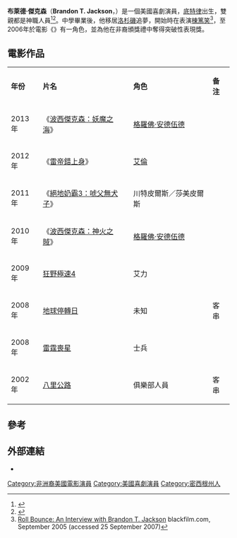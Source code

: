 {{noteTA
|G1=Show
|G2=Movie
}}
{{藝人
| 姓名 = 布萊德·傑克森
| 類型 = 男演員
| 圖片 = BrandonTJackson09.jpg
| 圖片尺寸 = 
| 圖片簡介 = 
| 原名 = Brandon Timothy Jackson 
| 外文名 = 
| 外文 = 
| 英文名 = Brandon T. Jackson 
| 綽號 = 
| 國籍 = {{USA}}
| 民族 =
| 籍貫 =
| 出生日期 = {{birth date and age|1984|3|7}}
| 出生地點 = 
| 逝世日期 =  
| 逝世地點 = 
| 職業 = [[演員|演員]]
| 語言 =  英語 
| 教育程度 = 
| 宗教信仰 = 
| 配偶 =
| 音樂類型 = 
| 演奏樂器 = 
| 出身地 = 
| 出道作 = 
| 出道日期 = 2001年
| 代表作 = 
| 活躍年代 = 
| 唱片公司 = 
| 經紀公司 =
| 網站 = 
| 相關團體 = 
| 獎項 = 
| IMDb = 
}}

'''布萊德·傑克森'''（'''Brandon T. Jackson'''，{{bd|1984年|3月7日|catIdx=J}}）是一個美國喜劇演員，[[底特律|底特律]]出生，雙親都是神職人員<ref name=cblaa>{{Cite news|last=Williams|first=Kam|title=Brandon on Breakout Role in Tropic Thunder|publisher=AALBC.com|year=2008|url=http://aalbc.com/reviews/brandon_t_jackson.htm|access-date=2010-11-25|archive-date=2011-07-07|archive-url=https://web.archive.org/web/20110707072444/http://aalbc.com/reviews/brandon_t_jackson.htm}}</ref><ref>{{cite web|url=http://familytreemaker.genealogy.com/users/g/r/i/Howard-E-Griffin-Greensboro/WEBSITE-0001/UHP-1313.html|title=Howard-E-Griffin-Greensboro - User Trees - Genealogy.com|website=familytreemaker.genealogy.com|access-date=2022-03-29|archive-date=2014-12-06|archive-url=https://web.archive.org/web/20141206105552/http://familytreemaker.genealogy.com/users/g/r/i/Howard-E-Griffin-Greensboro/WEBSITE-0001/UHP-1313.html}}</ref>。中學畢業後，他移居[[洛杉磯|洛杉磯]]追夢，開始時在{{le|Laugh Factory}}表演[[棟篤笑|棟篤笑]]<ref>[http://www.blackfilm.com/20050916/features/brandontjackson.shtml Roll Bounce: An Interview with Brandon T. Jackson] {{Wayback|url=http://www.blackfilm.com/20050916/features/brandontjackson.shtml |date=20160303231848 }} blackfilm.com, September 2005 (accessed 25 September 2007)</ref>，至2006年於電影《{{le|Roll Bounce}}》有一角色，並為他在非裔頒獎禮{{le|Black Reel Awards}}中奪得突破性表現獎。

== 電影作品 ==
{| border="2" cellpadding="4" cellspacing="0" style="margin: 1em 1em 1em 0; background: #f9f9f9; border: 1px #aaa solid; border-collapse: collapse; font-size: 95%;"
|- bgcolor="#CCCCCC" align="center"
| '''年份''' || '''片名''' || '''角色''' || '''备注'''
|-
| 2013年 || 《[[波西傑克森：妖魔之海|波西傑克森：妖魔之海]]》|| [[格羅佛·安德伍德|格羅佛·安德伍德]]|| 
|-
| 2012年 || 《[[雷帝錯上身|雷帝錯上身]]》|| [[艾倫|艾倫]]|| 
|-
| 2011年 || 《[[絕地奶霸3：唬父無犬子|絕地奶霸3：唬父無犬子]]》||川特皮爾斯／莎美皮爾斯||
|-
| 2010年 || 《[[波西傑克森：神火之賊|波西傑克森：神火之賊]]》 || [[格羅佛·安德伍德|格羅佛·安德伍德]]||
|-
| 2009年 || [[狂野極速4|狂野極速4]] || 艾力||
|-
| 2008年 || [[地球停轉日|地球停轉日]] ||未知||客串
|-
| 2008年 || [[雷霆喪星|雷霆喪星]]||士兵||
|-
| 2002年 || [[八里公路|八里公路]] || 俱樂部人員||客串
|}

== 參考 ==
{{reflist}}

== 外部連結 ==
* {{imdb name|id=1040365|name=Brandon T. Jackson}}

{{Authority control}}
{{DEFAULTSORT:Jackson, Brandon T.}}

[[Category:非洲裔美國電影演員|Category:非洲裔美國電影演員]]

[[Category:美國喜劇演員|Category:美國喜劇演員]]
[[Category:密西根州人|Category:密西根州人]]